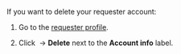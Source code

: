 <Cut title="How can I delete my account?">

If you want to delete your requester account:

1. Go to the [requester profile](https://platform.toloka.ai/requester/profile).

1. Click <img src="https://tlk-infra-front.azureedge.net/portal-static/uploaded/images/1675425178780/1675425178780_original_svg.svg" alt="" /> → **Delete** next to the **Account info** label.

</Cut>